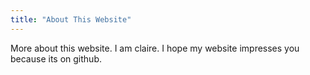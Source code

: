 ```yaml
---
title: "About This Website"
---
```


More about this website.
I  am claire. I hope my website impresses you because its on github.